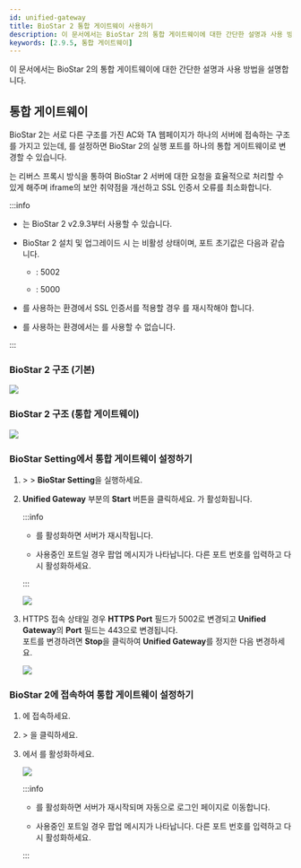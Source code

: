 ```yaml
---
id: unified-gateway
title: BioStar 2 통합 게이트웨이 사용하기
description: 이 문서에서는 BioStar 2의 통합 게이트웨이에 대한 간단한 설명과 사용 방법을 설명합니다.
keywords: [2.9.5, 통합 게이트웨이]
---
```


이 문서에서는 BioStar 2의 통합 게이트웨이에 대한 간단한 설명과 사용 방법을 설명합니다.

## 통합 게이트웨이

BioStar 2는 서로 다른 구조를 가진 AC와 TA 웹페이지가 하나의 서버에 접속하는 구조를 가지고 있는데, <Cmd sid="common.enabled" />를 설정하면 BioStar 2의 실행 포트를 하나의 통합 게이트웨이로 변경할 수 있습니다.

<Cmd sid="common.enabled" />는 리버스 프록시 방식을 통하여 BioStar 2 서버에 대한 요청을 효율적으로 처리할 수 있게 해주며 iframe의 보안 취약점을 개선하고 SSL 인증서 오류를 최소화합니다.

:::info

* <Cmd sid="common.enabled" />는 BioStar 2 v2.9.3부터 사용할 수 있습니다.

* BioStar 2 설치 및 업그레이드 시 <Cmd sid="common.enabled" />는 <Cmd>비활성</Cmd> 상태이며, 포트 초기값은 다음과 같습니다.

    * <Cmd sid="port.gatewayHttps" />: 5002

    * <Cmd sid="port.gatewayHttp" />: 5000

* <Cmd sid="common.enabled" />를 사용하는 환경에서 SSL 인증서를 적용할 경우 <Cmd sid="common.enabled" />를 재시작해야 합니다.

* <Cmd sid="common.biostar" /> <Cmd sid="common.cloud" />를 사용하는 환경에서는 <Cmd sid="common.enabled" />를 사용할 수 없습니다.

:::

### BioStar 2 구조 (기본)

<Image src='/img/common/biostar-current-structure.svg' className='none' alone />

### BioStar 2 구조 (통합 게이트웨이)

<Image src='/img/common/biostar-ug-structure.svg' className='none' alone />

### BioStar Setting에서 통합 게이트웨이 설정하기

1. <Start/> > <Cmd sid="common.biostar" /> > **BioStar Setting**을 실행하세요.

1. **Unified Gateway** 부분의 **Start** 버튼을 클릭하세요. <Cmd sid="common.enabled" />가 활성화됩니다.

    :::info

    * <Cmd sid="common.enabled" />를 활성화하면 서버가 재시작됩니다.

    * 사용중인 포트일 경우 팝업 메시지가 나타납니다. 다른 포트 번호를 입력하고 다시 활성화하세요.

    :::

    <Image src='/img/common/biostar-setting.png' className='none' caption />

1. HTTPS 접속 상태일 경우 **HTTPS Port** 필드가 5002로 변경되고 **Unified Gateway**의 **Port** 필드는 443으로 변경됩니다.<br/>포트를 변경하려면 **Stop**을 클릭하여 **Unified Gateway**를 정지한 다음 변경하세요.

    <Image src='/img/common/biostar-setting-unified-gateway.png' caption />

### BioStar 2에 접속하여 통합 게이트웨이 설정하기

1. <Cmd sid="common.biostar" />에 접속하세요.

1. <Cmd sid="common.setting" /> > <Cmd sid="setting.systemSecurity" />을 클릭하세요.

1. <Cmd sid="setting.systemSecurity.sessionGateway" />에서 <Cmd sid="common.enabled" />를 활성화하세요.

    <Image src='/img/ko/biostar-setting-security-unified-gateway.png' className='none' caption />

    :::info

    * <Cmd sid="common.enabled" />를 활성화하면 서버가 재시작되며 자동으로 로그인 페이지로 이동합니다.

    * 사용중인 포트일 경우 팝업 메시지가 나타납니다. 다른 포트 번호를 입력하고 다시 활성화하세요.

    :::